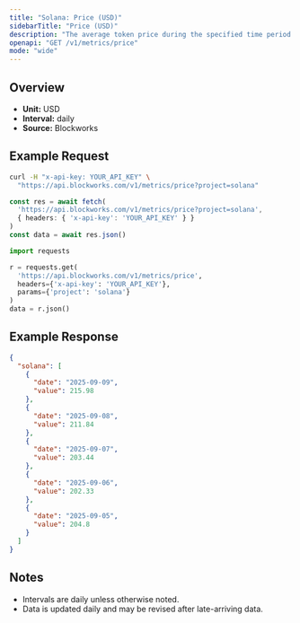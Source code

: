 ```yaml
---
title: "Solana: Price (USD)"
sidebarTitle: "Price (USD)"
description: "The average token price during the specified time period for the native asset of that chain."
openapi: "GET /v1/metrics/price"
mode: "wide"
---
```


## Overview

- **Unit:** USD
- **Interval:** daily
- **Source:** Blockworks

## Example Request

<CodeGroup>

```bash cURL
curl -H "x-api-key: YOUR_API_KEY" \
  "https://api.blockworks.com/v1/metrics/price?project=solana"
```

```typescript TypeScript
const res = await fetch(
  'https://api.blockworks.com/v1/metrics/price?project=solana',
  { headers: { 'x-api-key': 'YOUR_API_KEY' } }
)
const data = await res.json()
```

```python Python
import requests

r = requests.get(
  'https://api.blockworks.com/v1/metrics/price',
  headers={'x-api-key': 'YOUR_API_KEY'},
  params={'project': 'solana'}
)
data = r.json()
```

</CodeGroup>

## Example Response

```json
{
  "solana": [
    {
      "date": "2025-09-09",
      "value": 215.98
    },
    {
      "date": "2025-09-08",
      "value": 211.84
    },
    {
      "date": "2025-09-07",
      "value": 203.44
    },
    {
      "date": "2025-09-06",
      "value": 202.33
    },
    {
      "date": "2025-09-05",
      "value": 204.8
    }
  ]
}
```

## Notes
- Intervals are daily unless otherwise noted.
- Data is updated daily and may be revised after late-arriving data.